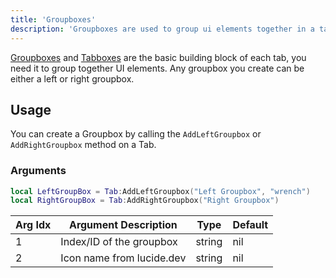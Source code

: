 ```yaml
---
title: 'Groupboxes'
description: 'Groupboxes are used to group ui elements together in a tab.'
---
```



[Groupboxes](/obsidian/structure/groupboxes) and [Tabboxes](/obsidian/structure/tabboxes) are the basic building block of each tab, you need it to group together UI elements. Any groupbox you create can be either a left or right groupbox.

<DemoGroupbox />

## Usage

You can create a Groupbox by calling the `AddLeftGroupbox` or `AddRightGroupbox` method on a Tab.

### Arguments

```lua
local LeftGroupBox = Tab:AddLeftGroupbox("Left Groupbox", "wrench")
local RightGroupBox = Tab:AddRightGroupbox("Right Groupbox")
```

| Arg Idx | Argument Description | Type | Default |
| --- | --- | --- | --- |
| 1 | Index/ID of the groupbox | string | nil |
| 2 | Icon name from lucide.dev | string | nil |

